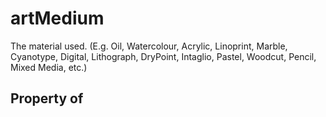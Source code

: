 # artMedium

The material used. (E.g. Oil, Watercolour, Acrylic, Linoprint, Marble, Cyanotype, Digital, Lithograph, DryPoint, Intaglio, Pastel, Woodcut, Pencil, Mixed Media, etc.)

## Property of



